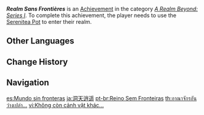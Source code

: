 {{Achievement Infobox
|id           = 81049
|order id     = 1050
|category     = A Realm Beyond: Series I
|description  = Use the [[Serenitea Pot]] to enter your realm.
|requirements = 
|primogems    = 5
|tracking     = 
|hidden       = 1
|topic        = 
}}
'''''Realm Sans Frontières''''' is an [[Achievement]] in the category ''[[A Realm Beyond: Series I]]''. To complete this achievement, the player needs to use the [[Serenitea Pot]] to enter their realm.
<!--
==Trivia==

==Video Guides==
{{EVT
|video1   = 
|caption1 = 
}}
-->
==Other Languages==
{{Other Languages
|en      = Realm Sans Frontières
|zhs     = 洞天无别景…
|zhs_rm  = Dòngtiān Wú Bié Jǐng...
|zht     = 洞天無別景…
|zht_rm  = Dòngtiān Wú Bié Jǐng...
|zh_tl   = 
|ja      = 洞天逍遥
|ja_rm   = Douten Shouyou
|ja_tl   = Stroll in the {{w|Grotto-heavens}}
|ko      = 선계 속 풍경…
|ko_rm   = Seongye Sok Punggyeong...
|ko_tl   = Landscape in Adepti World...
|es      = Mundo sin fronteras
|es_tl   = World Sans Frontières
|fr      = Mon royaume pour une théière
|fr_tl   = My Realm For a Teapot
|ru      = Таков вид обители...
|ru_tl   = Such Kind of Abode...
|th      = อาณาจักรอันว่างเปล่า...
|th_rm   = 
|th_tl   = 
|vi      = Không còn cảnh vật khác...
|vi_tl   = 
|de      = Grenzenlose Welten
|de_tl   = Limitless Worlds
|id      = Pemandangan di Dalam Poci...
|id_tl   = The View Inside the Teapot...
|pt      = Reino Sem Fronteiras
|pt_tl   = Realm Sans Frontières
|tr      = Çaydanlığın Gizli Dünyası
|tr_tl   = The Teapot's Hidden World
|it      = Regno senza frontiere
|it_tl   = 
}}

==Change History==
{{Change History|1.5}}
<!--
==References==
{{Reflist}}
-->
==Navigation==
{{Achievement Navbox|A Realm Beyond: Series I}}

[[es:Mundo sin fronteras]]
[[ja:洞天逍遥]]
[[pt-br:Reino Sem Fronteiras]]
[[th:อาณาจักรอันว่างเปล่า...]]
[[vi:Không còn cảnh vật khác...]]